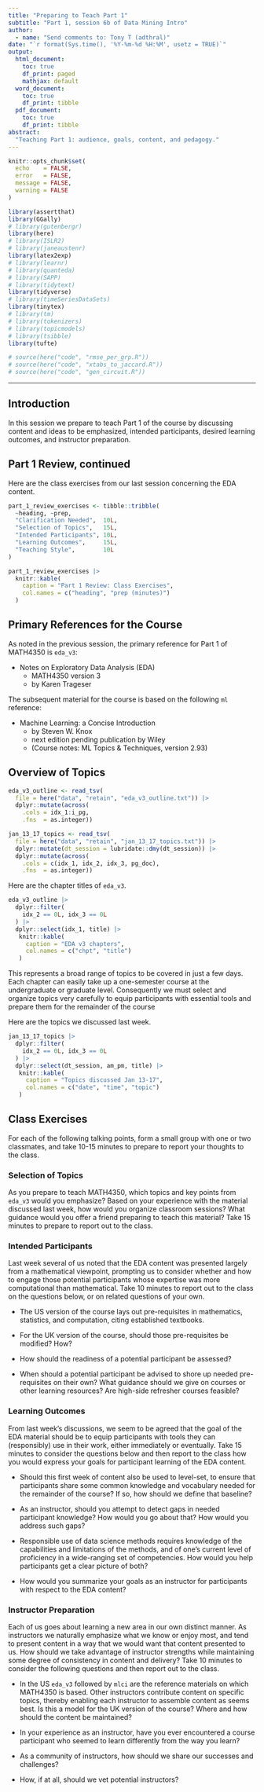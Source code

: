 ```yaml
---
title: "Preparing to Teach Part 1"
subtitle: "Part 1, session 6b of Data Mining Intro"
author: 
  - name: "Send comments to: Tony T (adthral)"
date: "`r format(Sys.time(), '%Y-%m-%d %H:%M', usetz = TRUE)`"
output: 
  html_document:
    toc: true
    df_print: paged
    mathjax: default
  word_document:
    toc: true
    df_print: tibble
  pdf_document:
    toc: true
    df_print: tibble
abstract: 
  "Teaching Part 1: audience, goals, content, and pedagogy."
---
```


```r
knitr::opts_chunk$set(
  echo    = FALSE, 
  error   = FALSE, 
  message = FALSE, 
  warning = FALSE
)
```

```r
library(assertthat)
library(GGally)
# library(gutenbergr)
library(here)
# library(ISLR2)
# library(janeaustenr)
library(latex2exp)
# library(learnr)
# library(quanteda)
# library(SAPP)
# library(tidytext)
library(tidyverse)
# library(timeSeriesDataSets)
library(tinytex)
# library(tm)
# library(tokenizers)
# library(topicmodels)
# library(tsibble)
library(tufte)

```

```r
# source(here("code", "rmse_per_grp.R"))
# source(here("code", "xtabs_to_jaccard.R"))
# source(here("code", "gen_circuit.R"))
```

------------------------------------------------------------------------

## Introduction

In this session we prepare to teach Part 1 of the course by discussing content and ideas to be emphasized, intended participants, desired learning outcomes, and instructor preparation.

## Part 1 Review, continued

Here are the class exercises from our last session concerning the EDA content.

```r
part_1_review_exercises <- tibble::tribble(
  ~heading, ~prep, 
  "Clarification Needed",  10L, 
  "Selection of Topics",   15L, 
  "Intended Participants", 10L, 
  "Learning Outcomes",     15L, 
  "Teaching Style",        10L
)
```

```r
part_1_review_exercises |> 
  knitr::kable(
    caption = "Part 1 Review: Class Exercises", 
    col.names = c("heading", "prep (minutes)")
  )
```


## Primary References for the Course

As noted in the previous session, the primary reference for Part 1 of MATH4350 is `eda_v3`:

-   Notes on Exploratory Data Analysis (EDA)
    -   MATH4350 version 3
    -   by Karen Trageser

The subsequent material for the course is based on the following `ml` reference:

-   Machine Learning: a Concise Introduction
    -   by Steven W. Knox
    -   next edition pending publication by Wiley
    -   (Course notes: ML Topics & Techniques, version 2.93)

## Overview of Topics

```r
eda_v3_outline <- read_tsv(
  file = here("data", "retain", "eda_v3_outline.txt")) |> 
  dplyr::mutate(across(
    .cols = idx_1:i_pg, 
    .fns  = as.integer))
```

```r
jan_13_17_topics <- read_tsv(
  file = here("data", "retain", "jan_13_17_topics.txt")) |> 
  dplyr::mutate(dt_session = lubridate::dmy(dt_session)) |> 
  dplyr::mutate(across(
    .cols = c(idx_1, idx_2, idx_3, pg_doc), 
    .fns  = as.integer))
```

Here are the chapter titles of `eda_v3`.

```r
eda_v3_outline |> 
  dplyr::filter(
    idx_2 == 0L, idx_3 == 0L
  ) |> 
  dplyr::select(idx_1, title) |> 
   knitr::kable(
     caption = "EDA v3 chapters", 
     col.names = c("chpt", "title")
   )
```

This represents a broad range of topics to be covered in just a few days. Each chapter can easily take up a one-semester course at the undergraduate or graduate level. Consequently we must select and organize topics very carefully to equip participants with essential tools and prepare them for the remainder of the course

Here are the topics we discussed last week.

```r
jan_13_17_topics |> 
  dplyr::filter(
    idx_2 == 0L, idx_3 == 0L
  ) |> 
  dplyr::select(dt_session, am_pm, title) |> 
   knitr::kable(
     caption = "Topics discussed Jan 13-17", 
     col.names = c("date", "time", "topic")
   )
```

## Class Exercises

For each of the following talking points, form a small group with one or two classmates, and take 10-15 minutes to prepare to report your thoughts to the class.

### Selection of Topics

As you prepare to teach MATH4350, which topics and key points from `eda_v3` would you emphasize? Based on your experience with the material discussed last week, how would you organize classroom sessions? What guidance would you offer a friend preparing to teach this material? Take 15 minutes to prepare to report out to the class.

### Intended Participants

Last week several of us noted that the EDA content was presented largely from a mathematical viewpoint, prompting us to consider whether and how to engage those potential participants whose expertise was more computational than mathematical. Take 10 minutes to report out to the class on the questions below, or on related questions of your own.

-   The US version of the course lays out pre-requisites in mathematics, statistics, and computation, citing established textbooks.

-   For the UK version of the course, should those pre-requisites be modified? How?

-   How should the readiness of a potential participant be assessed?

-   When should a potential participant be advised to shore up needed pre-requisites on their own? What guidance should we give on courses or other learning resources? Are high-side refresher courses feasible?

### Learning Outcomes

From last week's discussions, we seem to be agreed that the goal of the EDA material should be to equip participants with tools they can (responsibly) use in their work, either immediately or eventually. Take 15 minutes to consider the questions below and then report to the class how you would express your goals for participant learning of the EDA content.

-   Should this first week of content also be used to level-set, to ensure that participants share some common knowledge and vocabulary needed for the remainder of the course? If so, how should we define that baseline?

-   As an instructor, should you attempt to detect gaps in needed participant knowledge? How would you go about that? How would you address such gaps?

-   Responsible use of data science methods requires knowledge of the capabilities and limitations of the methods, and of one's current level of proficiency in a wide-ranging set of competencies. How would you help participants get a clear picture of both?

-   How would you summarize your goals as an instructor for participants with respect to the EDA content?

### Instructor Preparation

Each of us goes about learning a new area in our own distinct manner. As instructors we naturally emphasize what we know or enjoy most, and tend to present content in a way that we would want that content presented to us. How should we take advantage of instructor strengths while maintaining some degree of consistency in content and delivery? Take 10 minutes to consider the following questions and then report out to the class.

-   In the US `eda_v3` followed by `mlci` are the reference materials on which MATH4350 is based. Other instructors contribute content on specific topics, thereby enabling each instructor to assemble content as seems best. Is this a model for the UK version of the course? Where and how should the content be maintained?

-   In your experience as an instructor, have you ever encountered a course participant who seemed to learn differently from the way you learn?

-   As a community of instructors, how should we share our successes and challenges?

-   How, if at all, should we vet potential instructors?

